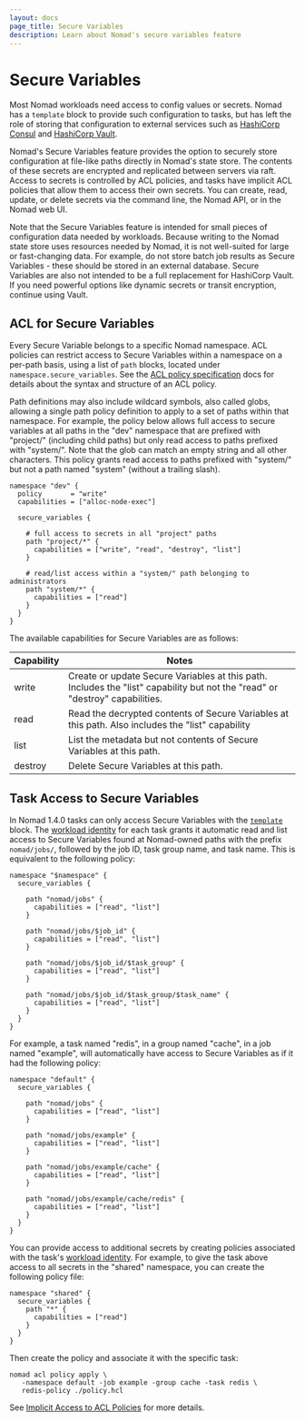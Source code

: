 ```yaml
---
layout: docs
page_title: Secure Variables
description: Learn about Nomad's secure variables feature
---
```


# Secure Variables

Most Nomad workloads need access to config values or secrets. Nomad has a
`template` block to provide such configuration to tasks, but has left the role
of storing that configuration to external services such as [HashiCorp Consul]
and [HashiCorp Vault].

Nomad's Secure Variables feature provides the option to securely store
configuration at file-like paths directly in Nomad's state store. The contents
of these secrets are encrypted and replicated between servers via raft. Access
to secrets is controlled by ACL policies, and tasks have implicit ACL policies
that allow them to access their own secrets. You can create, read, update, or
delete secrets via the command line, the Nomad API, or in the Nomad web UI.

Note that the Secure Variables feature is intended for small pieces of
configuration data needed by workloads. Because writing to the Nomad state store
uses resources needed by Nomad, it is not well-suited for large or fast-changing
data. For example, do not store batch job results as Secure Variables - these
should be stored in an external database. Secure Variables are also not intended
to be a full replacement for HashiCorp Vault. If you need powerful options like
dynamic secrets or transit encryption, continue using Vault.

## ACL for Secure Variables

Every Secure Variable belongs to a specific Nomad namespace. ACL policies can
restrict access to Secure Variables within a namespace on a per-path basis,
using a list of `path` blocks, located under `namespace.secure_variables`. See
the [ACL policy specification] docs for details about the syntax and structure
of an ACL policy.

Path definitions may also include wildcard symbols, also called globs, allowing
a single path policy definition to apply to a set of paths within that
namespace. For example, the policy below allows full access to secure variables
at all paths in the "dev" namespace that are prefixed with "project/" (including
child paths) but only read access to paths prefixed with "system/". Note that
the glob can match an empty string and all other characters. This policy grants
read access to paths prefixed with "system/" but not a path named "system"
(without a trailing slash).

```hcl
namespace "dev" {
  policy       = "write"
  capabilities = ["alloc-node-exec"]

  secure_variables {

    # full access to secrets in all "project" paths
    path "project/*" {
      capabilities = ["write", "read", "destroy", "list"]
    }

    # read/list access within a "system/" path belonging to administrators
    path "system/*" {
      capabilities = ["read"]
    }
  }
}
```

The available capabilities for Secure Variables are as follows:

| Capability | Notes                                                                                                                        |
|------------|------------------------------------------------------------------------------------------------------------------------------|
| write      | Create or update Secure Variables at this path. Includes the "list" capability but not the "read" or "destroy" capabilities. |
| read       | Read the decrypted contents of Secure Variables at this path. Also includes the "list" capability                            |
| list       | List the metadata but not contents of Secure Variables at this path.                                                         |
| destroy    | Delete Secure Variables at this path.                                                                                        |

## Task Access to Secure Variables

In Nomad 1.4.0 tasks can only access Secure Variables with the [`template`]
block. The [workload identity] for each task grants it automatic read and list
access to Secure Variables found at Nomad-owned paths with the prefix
`nomad/jobs/`, followed by the job ID, task group name, and task name. This is
equivalent to the following policy:

```hcl
namespace "$namespace" {
  secure_variables {

    path "nomad/jobs" {
      capabilities = ["read", "list"]
    }

    path "nomad/jobs/$job_id" {
      capabilities = ["read", "list"]
    }

    path "nomad/jobs/$job_id/$task_group" {
      capabilities = ["read", "list"]
    }

    path "nomad/jobs/$job_id/$task_group/$task_name" {
      capabilities = ["read", "list"]
    }
  }
}
```

For example, a task named "redis", in a group named "cache", in a job named
"example", will automatically have access to Secure Variables as if it had the
following policy:

```hcl
namespace "default" {
  secure_variables {

    path "nomad/jobs" {
      capabilities = ["read", "list"]
    }

    path "nomad/jobs/example" {
      capabilities = ["read", "list"]
    }

    path "nomad/jobs/example/cache" {
      capabilities = ["read", "list"]
    }

    path "nomad/jobs/example/cache/redis" {
      capabilities = ["read", "list"]
    }
  }
}
```

You can provide access to additional secrets by creating policies associated
with the task's [workload identity]. For example, to give the task above access
to all secrets in the "shared" namespace, you can create the following policy
file:

```hcl
namespace "shared" {
  secure_variables {
    path "*" {
      capabilities = ["read"]
    }
  }
}
```

Then create the policy and associate it with the specific task:

```shell-session
nomad acl policy apply \
   -namespace default -job example -group cache -task redis \
   redis-policy ./policy.hcl
```

See [Implicit Access to ACL Policies] for more details.

[HashiCorp Consul]: https://consul.io
[HashiCorp Vault]: https://vaultproject.io
[ACL policy specification]: docs/other-specifications/acl-policy
[`template`]: /docs/job-specification/template
[workload identity]: /docs/concepts/workload-identity
[Implicit Access to ACL Policies]: /docs/concepts/workload-identity#implicit-access-to-acl-policies
